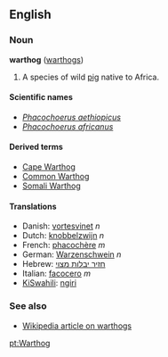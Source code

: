 ==English==
===Noun===
'''warthog''' ([[warthogs]])

# A species of wild [[pig]] native to Africa.

====Scientific names====
*''[[Phacochoerus aethiopicus]]''
*''[[Phacochoerus africanus]]''

====Derived terms====
*[[Cape Warthog]]
*[[Common Warthog]]
*[[Somali Warthog]]

====Translations====
*Danish: [[vortesvinet]] ''n''
*Dutch: [[knobbelzwijn]] ''n''
*French: [[phacochère]] ''m''
*German: [[Warzenschwein]] ''n''
*Hebrew: [[חזיר יבלות מצוי]]
*Italian: [[facocero]] ''m''
*[[KiSwahili]]: [[ngiri]]

===See also===
*[[w:warthog|Wikipedia article on warthogs]]

[[pt:Warthog]]